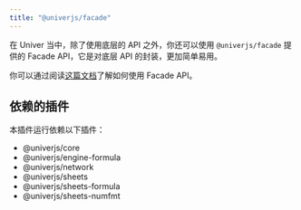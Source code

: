 ```yaml
---
title: "@univerjs/facade"
---
```


在 Univer 当中，除了使用底层的 API 之外，你还可以使用 `@univerjs/facade` 提供的 Facade API，它是对底层 API 的封装，更加简单易用。

你可以通过阅读[这篇文档](/guides/facade)了解如何使用 Facade API。

## 依赖的插件

本插件运行依赖以下插件：

- @univerjs/core
- @univerjs/engine-formula
- @univerjs/network
- @univerjs/sheets
- @univerjs/sheets-formula
- @univerjs/sheets-numfmt

